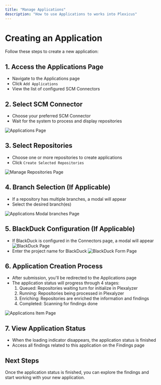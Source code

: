```yaml
---
title: "Manage Applications"
description: "How to use Applications to works into Plexicus"
---
```


# Creating an Application

Follow these steps to create a new application:

## 1. Access the Applications Page

- Navigate to the Applications page
- Click `Add Applications`
- View the list of configured SCM Connectors

## 2. Select SCM Connector

- Choose your preferred SCM Connector
- Wait for the system to process and display repositories

<img src="/images/plexicus/applications.png" alt="Applications Page" />

## 3. Select Repositories

- Choose one or more repositories to create applications
- Click `Create Selected Repositories`

<img
	src="/images/plexicus/applications/repositories.png"
	alt="Manage Repositories Page"
/>

## 4. Branch Selection (If Applicable)

- If a repository has multiple branches, a modal will appear
- Select the desired branch(es)

<img
	src="/images/plexicus/applications/modal-branches.png"
	alt="Applications Modal branches Page"
/>

## 5. BlackDuck Configuration (If Applicable)

- If BlackDuck is configured in the Connectors page, a modal will appear
  <img src="/images/plexicus/blackduck/panel.png" alt="BlackDuck Page" />
- Enter the project name for BlackDuck
  <img src="/images/plexicus/blackduck/form.png" alt="BlackDuck Form Page" />

## 6. Application Creation Process

- After submission, you'll be redirected to the Applications page
- The application status will progress through 4 stages:
  1. Queued: Repositories waiting turn for initialize in Plexalyzer
  2. Running: Repositories being processed in Plexalyzer
  3. Enriching: Repositories are enriched the information and findings
  4. Completed: Scanning for findings done

<img
	src="/images/plexicus/applications/item.png"
	alt="Applications Item Page"
/>

## 7. View Application Status

- When the loading indicator disappears, the application status is finished
- Access all findings related to this application on the Findings page

## Next Steps

Once the application status is finished, you can explore the findings and start working with your new application.
